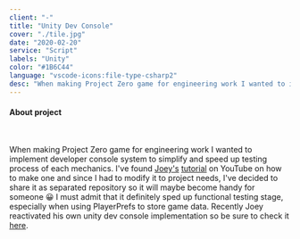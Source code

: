 ```yaml
---
client: "-"
title: "Unity Dev Console"
cover: "./tile.jpg"
date: "2020-02-20"
service: "Script"
labels: "Unity"
color: "#1B6C44"
language: "vscode-icons:file-type-csharp2"
desc: "When making Project Zero game for engineering work I wanted to implement developer console system to simplify and speed up testing process of each mechanics. I've found Joey's tutorial on YouTube on how to make one and since I had to modify it to project needs, I've decided to share it as separated repository so it will maybe become handy for someone I must admit that it definitely sped up functional testing stage, especially when using PlayerPrefs to store data."
---
```



<h4>About project</h4>

<br/>

<p class="text-justify">
  When making Project Zero game for engineering work I wanted to implement developer console system to simplify and speed up testing process of each mechanics. I've found <a href="https://github.com/joeythelantern" target="_blank">Joey's</a> <a href="https://www.youtube.com/watch?v=ztG10Z00HKM&list=PLdSnLYEzOTtrlPwmaYkkPmRYMrVRDVeTI&index=1" target="_blank">tutorial</a> on YouTube on how to make one and since I had to modify it to project needs, I've decided to share it as separated repository so it will maybe become handy for someone 😀 I must admit that it definitely sped up functional testing stage, especially when using PlayerPrefs to store game data. Recently Joey reactivated his own unity dev console implementation so be sure to check it <a href="https://www.youtube.com/watch?v=ztG10Z00HKM&list=PLdSnLYEzOTtrlPwmaYkkPmRYMrVRDVeTI&index=1" target="_blank">here</a>.
</p>

<Arrow/>

<GitHubButton url="https://github.com/trolit/unity-dev-console#readme"/>